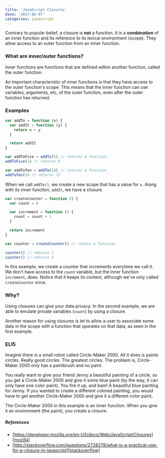 ```yaml
---
title: 'JavaScript Closures'
date: '2017-04-07'
categories: javascript
---
```


Contrary to popular belief, a closure is **not** a function. It is a **combination** of an inner function and its reference to its lexical environment (scope). They allow access to an outer function from an inner function.

### What are inner/outer functions?

Inner functions are functions that are defined within another function, called the outer function.

An important characteristic of inner functions is that they have access to the outer function's scope. This means that the inner function can use variables, arguments, etc, of the outer function, even after the outer function has returned.

### Examples

```javascript
var addTo = function (x) {
  var addIt = function (y) {
    return x + y
  }

  return addIt
}

var addToFive = addTo(5) // returns a function
addToFive(1) // returns 6

var addToTen = addTo(10) // returns a function
addToTen(3) // returns 13
```

When we call `addTo()`, we create a new scope that has a value for `x`. Along with its inner function, `addIt`, we have a closure.

```javascript
var createCounter = function () {
  var count = 0

  var increment = function () {
    count = count + 1
  }

  return increment
}

var counter = createCounter() // return a function

counter() // returns 1
counter() // returns 2
```

In this example, we create a counter that increments everytime we call it. We don't have access to the `count` variable, but the inner function `increment`, does. Notice that it keeps its context, although we've only called `createCounter` once.

### Why?

Using closures can give your data privacy. In the second example, we are able to emulate private variables (`count`) by using a closure.

Another reason for using closures is let to allow a user to associate some data in the scope with a function that operates on that data, as seen in the first example.

### ELI5

Imagine there is a small robot called Circle-Maker 2000. All it does is paints circles. Really good circles. The greatest circles. The problem is, Circle-Maker 2000 only has a paintbrush and no paint.

You really want to give your friend Jenny a beautiful painting of a circle, so you get a Circle-Maker 2000 and give it some blue paint (by the way, it can only have one color paint). You fire it up, and bam! A beautiful blue painting for Jenny. If you wanted to create a different colored painting, you would have to get another Circle-Maker 2000 and give it a different color paint.

The Circle-Maker 2000 in this example is an inner function. When you give it an environment (the paint), you create a closure.

##### References

- [https://developer.mozilla.org/en-US/docs/Web/JavaScript/Closures][mozilla]
- [http://stackoverflow.com/questions/2728278/what-is-a-practical-use-for-a-closure-in-javascript][stackoverflow]

[mozilla]: https://developer.mozilla.org/en-US/docs/Web/JavaScript/Closures
[stackoverflow]: http://stackoverflow.com/questions/2728278/what-is-a-practical-use-for-a-closure-in-javascript
